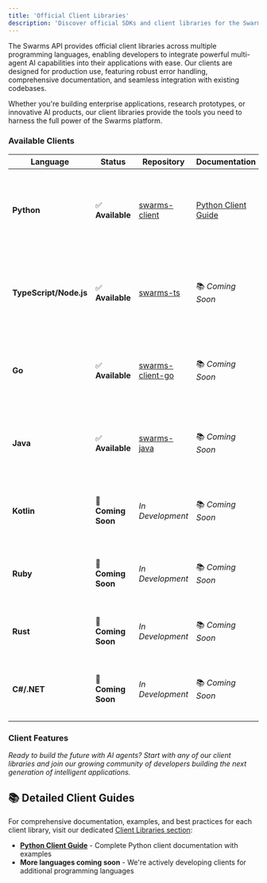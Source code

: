 ```yaml
---
title: 'Official Client Libraries'
description: 'Discover official SDKs and client libraries for the Swarms API in multiple programming languages.'
---
```


The Swarms API provides official client libraries across multiple programming languages, enabling developers to integrate powerful multi-agent AI capabilities into their applications with ease. Our clients are designed for production use, featuring robust error handling, comprehensive documentation, and seamless integration with existing codebases.

Whether you're building enterprise applications, research prototypes, or innovative AI products, our client libraries provide the tools you need to harness the full power of the Swarms platform.

### Available Clients

| Language               | Status             | Repository                                                                    | Documentation                                                           | Description                                                                                           |
| ---------------------- | ------------------ | ----------------------------------------------------------------------------- | ----------------------------------------------------------------------- | ----------------------------------------------------------------------------------------------------- |
| **Python**             | ✅ **Available**    | [swarms-client](https://github.com/The-Swarm-Corporation/swarms-client)       | [Python Client Guide](/clients/python-client)                           | Production-grade Python client with comprehensive error handling, retry logic, and extensive examples |
| **TypeScript/Node.js** | ✅ **Available**    | [swarms-ts](https://github.com/The-Swarm-Corporation/swarms-ts)               | 📚 _Coming Soon_                                                        | Modern TypeScript client with full type safety, Promise-based API, and Node.js compatibility          |
| **Go**                 | ✅ **Available**    | [swarms-client-go](https://github.com/The-Swarm-Corporation/swarms-client-go) | 📚 _Coming Soon_                                                        | High-performance Go client optimized for concurrent operations and microservices                      |
| **Java**               | ✅ **Available**    | [swarms-java](https://github.com/The-Swarm-Corporation/swarms-java)           | 📚 _Coming Soon_                                                        | Enterprise Java client with Spring Boot integration and comprehensive SDK features                    |
| **Kotlin**             | 🚧 **Coming Soon** | _In Development_                                                              | 📚 _Coming Soon_                                                        | Modern Kotlin client with coroutines support and Android compatibility                                |
| **Ruby**               | 🚧 **Coming Soon** | _In Development_                                                              | 📚 _Coming Soon_                                                        | Elegant Ruby client with Rails integration and gem packaging                                          |
| **Rust**               | 🚧 **Coming Soon** | _In Development_                                                              | 📚 _Coming Soon_                                                        | Ultra-fast Rust client with memory safety and zero-cost abstractions                                  |
| **C#/.NET**            | 🚧 **Coming Soon** | _In Development_                                                              | 📚 _Coming Soon_                                                        | .NET client with async/await support and NuGet packaging                                              |

### Client Features

_Ready to build the future with AI agents? Start with any of our client libraries and join our growing community of developers building the next generation of intelligent applications._

## 📚 Detailed Client Guides

For comprehensive documentation, examples, and best practices for each client library, visit our dedicated [Client Libraries section](/clients/overview):

- **[Python Client Guide](/clients/python-client)** - Complete Python client documentation with examples
- **More languages coming soon** - We're actively developing clients for additional programming languages
